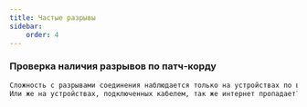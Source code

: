 ```yaml
---
title: Частые разрывы
sidebar:
    order: 4
---
```


### Проверка наличия разрывов по патч-корду
```txt
Сложность с разрывами соединения наблюдается только на устройствах по вайфай?
Или же на устройствах, подключенных кабелем, так же интернет пропадает?
```